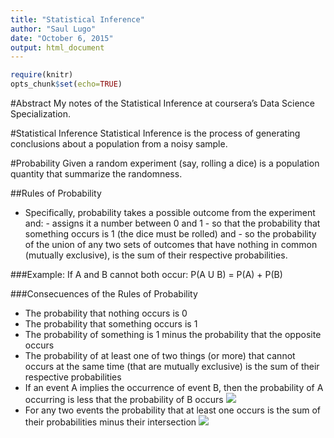 ```yaml
---
title: "Statistical Inference"
author: "Saul Lugo"
date: "October 6, 2015"
output: html_document
---
```

```r
require(knitr)
opts_chunk$set(echo=TRUE)
```

#Abstract
My notes of the Statistical Inference at coursera's Data Science Specialization.

#Statistical Inference
Statistical Inference is the process of generating conclusions about a population from a noisy sample.

#Probability
Given a random experiment (say, rolling a dice) is a population quantity that summarize the randomness.

##Rules of Probability

- Specifically, probability takes a possible outcome from the experiment and:
        - assigns it a number between 0 and 1
        - so that the probability that something occurs is 1 (the dice must be rolled) and
        - so the probability of the union of any two sets of outcomes that have nothing in common (mutually exclusive), is the sum of their respective probabilities.
        
###Example:
If A and B cannot both occur:
P(A U B) = P(A) + P(B)

###Consecuences of the Rules of Probability

- The probability that nothing occurs is 0
- The probability that something occurs is 1
- The probability of something is 1 minus the probability that the opposite occurs
- The probability of at least one of two things (or more) that cannot occurs at the same time (that are mutually exclusive) is the sum of their respective probabilities
- If an event A implies the occurrence of event B, then the probability of A occurring is less that the probability of B occurs
<img src="./img/si_001.png">
- For any two events the probability that at least one occurs is the sum of their probabilities minus their intersection
<img src="./img/si_002.png">
